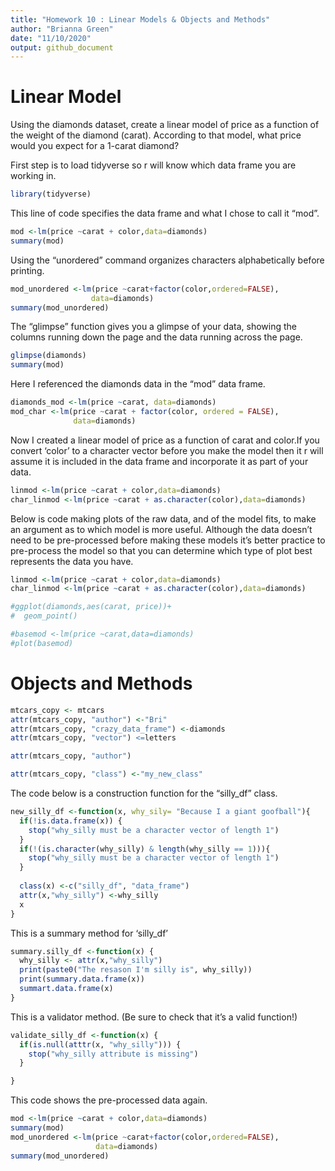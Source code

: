 ```yaml
---
title: "Homework 10 : Linear Models & Objects and Methods"
author: "Brianna Green"
date: "11/10/2020"
output: github_document
---
```

# Linear Model
Using the diamonds dataset, create a linear model of price as a function of the weight of the diamond (carat). According to that model, what price would you expect for a 1-carat diamond?

First step is to load tidyverse so r will know which data frame you are working in. 
```r
library(tidyverse)
```
This line of code specifies the data frame and what I chose to call it "mod". 
```r
mod <-lm(price ~carat + color,data=diamonds)
summary(mod)
```
Using the "unordered" command organizes characters alphabetically before printing.
```r
mod_unordered <-lm(price ~carat+factor(color,ordered=FALSE),
                  data=diamonds)
summary(mod_unordered)
```
The "glimpse" function gives you a glimpse of your data, showing the columns running down the page and the data running across the page. 
```r
glimpse(diamonds)
summary(mod)
```
Here I referenced the diamonds data in the "mod" data frame. 
```r
diamonds_mod <-lm(price ~carat, data=diamonds)
mod_char <-lm(price ~carat + factor(color, ordered = FALSE),
              data=diamonds)
```
Now I created a linear model of price as a function of carat and color.If you convert 'color' to a character vector before you make the model then it r will assume it is included in the data frame and incorporate it as part of your data. 
```r
linmod <-lm(price ~carat + color,data=diamonds)
char_linmod <-lm(price ~carat + as.character(color),data=diamonds)
```
Below is code making plots of the raw data, and of the model fits, to make an argument as to which model is more useful. Although the data doesn't need to be pre-processed before making these models it's better practice to pre-process the model so that you can determine which type of plot best represents the data you have.
```r
linmod <-lm(price ~carat + color,data=diamonds)
char_linmod <-lm(price ~carat + as.character(color),data=diamonds)

#ggplot(diamonds,aes(carat, price))+
#  geom_point()

#basemod <-lm(price ~carat,data=diamonds)
#plot(basemod)
```
# Objects and Methods
```r
mtcars_copy <- mtcars
attr(mtcars_copy, "author") <-"Bri"
attr(mtcars_copy, "crazy_data_frame") <-diamonds
attr(mtcars_copy, "vector") <=letters

attr(mtcars_copy, "author")

attr(mtcars_copy, "class") <-"my_new_class"
```
The code below is a construction function for the "silly_df" class. 
```r
new_silly_df <-function(x, why_sily= "Because I a giant goofball"){
  if(!is.data.frame(x)) {
    stop("why_silly must be a character vector of length 1")
  }
  if(!(is.character(why_silly) & length(why_silly == 1))){
    stop("why_silly must be a character vector of length 1")
  }
  
  class(x) <-c("silly_df", "data_frame")
  attr(x,"why_silly") <-why_silly
  x
}
```
This is a summary method for 'silly_df'
```r
summary.silly_df <-function(x) {
  why_silly <- attr(x,"why_silly")
  print(paste0("The resason I'm silly is", why_silly))
  print(summary.data.frame(x))
  summart.data.frame(x)
}
```
This is a validator method. (Be sure to check that it's a valid function!)
```r
validate_silly_df <-function(x) {
  if(is.null(atttr(x, "why_silly"))) {
    stop("why_silly attribute is missing")
  }

}
```
This code shows the pre-processed data again. 
```r
mod <-lm(price ~carat + color,data=diamonds)
summary(mod)
mod_unordered <-lm(price ~carat+factor(color,ordered=FALSE),
                   data=diamonds)
summary(mod_unordered)
```